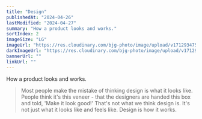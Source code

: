 ```yaml
---
title: "Design"
publishedAt: "2024-04-26"
lastModified: "2024-04-27"
summary: "How a product looks and works."
sortIndex: 2
imageSize: "LG"
imageUrl: "https://res.cloudinary.com/bjg-photo/image/upload/v1712934759/Design_dzklms.png"
darkImageUrl: "https://res.cloudinary.com/bjg-photo/image/upload/v1712934759/Design_dzklms.png"
bannerUrl: ""
linkUrl: ""
---
```


How a product looks and works.

> Most people make the mistake of thinking design is what it looks like. People think it's this veneer - that the designers are handed this box and told, 'Make it look good!' That's not what we think design is. It's not just what it looks like and feels like. Design is how it works.
>
> <Cite cite="Steve Jobs" />

<!-- excerpt -->
